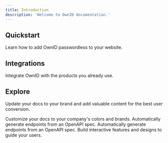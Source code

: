 ```yaml
---
title: Introduction
description: 'Welcome to OwnID documentation.'
---
```


## Quickstart

Learn how to add OwnID passwordless to your website.

<CardGroup cols={2}>
  <Card
    title="NodeJS"
    icon="nodejs"
    href="/docs/quickstart"
  >
  </Card>
    <Card
    title="Java"
    icon="java"
    href="/docs/quickstart"
  >
  </Card>
  <Card
    title=".NET"
    icon="dotnet"
    href="https://mintlify.com/docs/development"
  >
  </Card>
    <Card
    title="PHP"
    icon="php"
    href="https://mintlify.com/docs/development"
  >
  </Card>
</CardGroup>

## Integrations

Integrate OwnID with the products you already use.

<CardGroup cols={2}>
  <Card
    title="Shopify"
    icon="shopify"
    href="https://mintlify.com/docs/settings/global"
  >

  </Card>
  <Card
    title="Wordpress"
    icon="wordpress"
    href="https://mintlify.com/docs/api-playground/openapi"
  >

  </Card>
  <Card
    title="WooCommerce"
    icon="woocommerce"
    href="https://mintlify.com/docs/components/accordion"
  >

  </Card>
  <Card
    title="SAP Customer Data Cloud"
    icon="stars"
    href="https://mintlify.com/showcase"
  >

  </Card>
</CardGroup>

## Explore

Update your docs to your brand and add valuable content for the best user conversion.

<CardGroup cols={2}>
  <Card
    title="Customize Button Style"
    icon="palette"
    href="https://mintlify.com/docs/settings/global"
  >
    Customize your docs to your company's colors and brands.
  </Card>
  <Card
    title="Email Templates"
    icon="envelope"
    href="https://mintlify.com/docs/api-playground/openapi"
  >
    Automatically generate endpoints from an OpenAPI spec.
  </Card>
  <Card
    title="Email Provider"
    icon="at"
    href="https://mintlify.com/docs/api-playground/openapi"
  >
    Automatically generate endpoints from an OpenAPI spec.
  </Card>
  <Card
    title="Localization"
    icon="globe"
    href="https://mintlify.com/docs/components/accordion"
  >
    Build interactive features and designs to guide your users.
  </Card>
</CardGroup>
